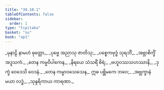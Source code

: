 ```yaml
---
title: "39.10.1"
tableOfContents: false
sidebar:
  order: 1
type: "tipitaka"
basket: "su"
book: "ap1"
---
```



<DynamicBreadcrumb />

<Division number="67" book="ap1" e="ch" v="20" p="347">

<Paragraph number="4261" type="verses" book="ap1">
_မုနာဠိ နာမဟံ ဓုတ္တော,_  
_ပုဗ္ဗေ အညာသု ဇာတိသု;_  
_ပစ္စေကဗုဒ္ဓံ သုရဘိံ,_  
_အဗ္ဘာစိက္ခိံ အဒူသကံ._  

</Paragraph>

</Division>
<Division number="68" book="ap1" e="ch" v="20" p="347">

<Paragraph number="4262" type="verses" book="ap1">
_တေန ကမ္မဝိပါကေန,_  
_နိရယေ သံသရိံ စိရံ;_  
_ဗဟူဝဿသဟဿာနိ,_  
_ဒုက္ခံ ဝေဒေသိ ဝေဒနံ._  

</Paragraph>

</Division>
<Division number="69" book="ap1" e="ch" v="20" p="347">

<Paragraph number="4263" type="verses" book="ap1">
_တေန ကမ္မာဝသေသေန,_  
ဣဓ ပစ္ဆိမကေ ဘဝေ;_  
_အဗ္ဘက္ခာနံ မယာ လဒ္ဓံ,_  
_သုန္ဒရိကာယ ကာရဏာ._
</Paragraph>
</Division>